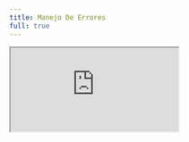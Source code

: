 ```yaml
---
title: Manejo De Errores
full: true
---
```


<iframe
  src="https://codesandbox.io/embed/swr-states-7njdkp?codemirror=1&fontsize=14&theme=dark&autoresize=1&hidenavigation=1"
  style={{
    width: '100%',
    height: '100%',
    border: 0,
    overflow: 'hidden',
    background: 'rgb(21, 21, 21)'
  }}
  title="Pithagon - Manejo De Errores"
  allow="accelerometer; ambient-light-sensor; camera; encrypted-media; geolocation; gyroscope; hid; microphone; midi; payment; usb; vr; xr-spatial-tracking"
  sandbox="allow-autoplay allow-forms allow-modals allow-popups allow-presentation allow-same-origin allow-scripts"
/>
